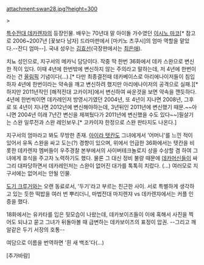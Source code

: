 attachment:swan28.jpg?height=300

>{{{#silver '''"새하얀 치유의 에트월, 데카 스완!"'''}}}

[[특수전대 데카렌쟈]]의 등장인물. 배우는 70년대 말 아이돌 가수였던 [[이시노 마코]][* 참고로 2006~2007년 [꽃보다 남자] 드라마판에서 [마키노 츠쿠시]의 엄마 역할을 맡았다.--잔디 엄마--]. 국내 성우는 [[김효선]](극장판에서는 [[최은애]]).

치뇨 성인으로, 지구서의 메카닉 담당이다. 작중 딱 한번 36화에서 데카 스완으로 변신한 적이 있다. 이때 4년에 한번밖에 변신하지 않는 주의라고 말하는데, 저 4년에 한번이라는 건 [[올림픽]] 기념이다(…).[* 다만 최종결전때 데카베이스로 아리에나이저들이 침입하자 4년에 한번이라는 약속을 깨고 변신하려 했지만 아리에나이저의 공격으로 실패.][* 하지만 2011년작인 [해적전대 고카이저]에서 변신하여 싸운것을 보면 약속을 깬듯하다. 4년에 한번씩이면 데카레인저 방영시기였던 2004년, 또 4년이 지나면 2008년, 그후로 또 4년이 지나면 2012년에 변신해야하는데, 3년뒤인 2011년에 변신했기 때문.~~아니면 2004년 이래 7년간 변신을 제껴뒀다가 2011년에 변신했을 수도 있다~~]필살기는 스완 일루전과 스완 레인보우.[* 고카이쟈 한정으로 스완 판타지도 나온다.]

지구서의 엄마라고 봐도 무방한 존재. [[아이라 텟칸]]도 그녀에게서 '어머니'를 느낀 적이 있어서 유독 스완을 싸고 도는(?) 경향이 있으며, 위에서 언급한 36화에서는 텟칸을 비롯한 데카렌쟈 멤버들이 우주경찰 본부에서의 사이버테크놀로지 상을 수상할 겸 하여 그녀에게 휴식을 주고자 노력하기도 했다. 물론 그 대신 정비 불량 때문에 [[데카머신]]들이 싸그리 대파당하면서 데카레인저는 스완이 없어진 대가를 톡톡히 치렀다. (...) 여러모로 지구서에는 없어서는 안될 인물.

[[도기 크루거]]와는 오랜 동료로서, '두기'라고 부르는 친근한 사이. 서로 특별하게 생각하고 있는 듯한 떡밥을 여러 번 뿌리더니, 마법전대 마지렌쟈 vs 데카렌쟈에서는 커플 인증을 했다.

18화에서는 유카타를 입은 뒷모습이 나왔는데, 데카보이즈들이 이에 혹해서 사진을 찍어도 되냐고 묻고 그녀가 뒤돌아볼 때 급변하는 데카보이즈의 표정이 압권. --그리고 깨알같은 두기 서장의 호통--

여담으로 이름을 번역하면 '흰 새 백조'다(...)

[추가바람]
